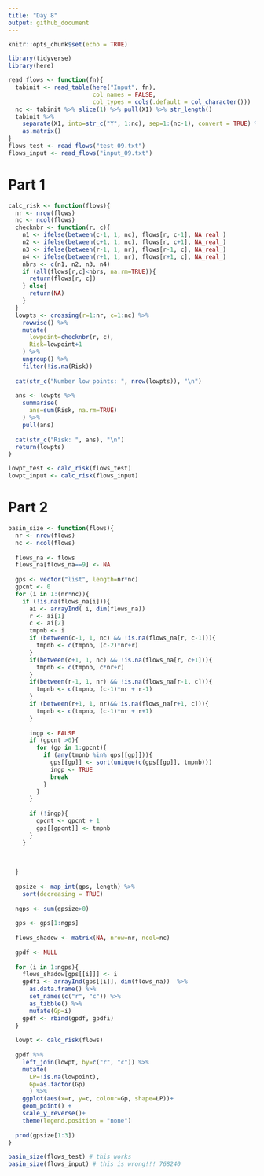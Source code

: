```yaml
---
title: "Day 8"
output: github_document
---
```


```r
knitr::opts_chunk$set(echo = TRUE)
```

```r
library(tidyverse)
library(here)
```

```r
read_flows <- function(fn){
  tabinit <- read_table(here("Input", fn), 
                        col_names = FALSE, 
                        col_types = cols(.default = col_character()))
  nc <- tabinit %>% slice(1) %>% pull(X1) %>% str_length()
  tabinit %>%
    separate(X1, into=str_c("Y", 1:nc), sep=1:(nc-1), convert = TRUE) %>%
    as.matrix()
}
flows_test <- read_flows("test_09.txt")
flows_input <- read_flows("input_09.txt")

```

# Part 1

```r

calc_risk <- function(flows){
  nr <- nrow(flows)
  nc <- ncol(flows)
  checknbr <- function(r, c){
    n1 <- ifelse(between(c-1, 1, nc), flows[r, c-1], NA_real_)
    n2 <- ifelse(between(c+1, 1, nc), flows[r, c+1], NA_real_)
    n3 <- ifelse(between(r-1, 1, nr), flows[r-1, c], NA_real_)
    n4 <- ifelse(between(r+1, 1, nr), flows[r+1, c], NA_real_)
    nbrs <- c(n1, n2, n3, n4)
    if (all(flows[r,c]<nbrs, na.rm=TRUE)){
      return(flows[r, c])
    } else{
      return(NA)
    }
  }
  lowpts <- crossing(r=1:nr, c=1:nc) %>%
    rowwise() %>%
    mutate(
      lowpoint=checknbr(r, c),
      Risk=lowpoint+1
    ) %>%
    ungroup() %>%
    filter(!is.na(Risk))
  
  cat(str_c("Number low points: ", nrow(lowpts)), "\n")
  
  ans <- lowpts %>%
    summarise(
      ans=sum(Risk, na.rm=TRUE)
    ) %>%
    pull(ans)
  
  cat(str_c("Risk: ", ans), "\n")
  return(lowpts)
}

lowpt_test <- calc_risk(flows_test)
lowpt_input <- calc_risk(flows_input)

```

# Part 2
```r
basin_size <- function(flows){
  nr <- nrow(flows)
  nc <- ncol(flows)
  
  flows_na <- flows
  flows_na[flows_na==9] <- NA
  
  gps <- vector("list", length=nr*nc)
  gpcnt <- 0
  for (i in 1:(nr*nc)){
    if (!is.na(flows_na[i])){
      ai <- arrayInd( i, dim(flows_na)) 
      r <- ai[1]
      c <- ai[2]
      tmpnb <- i
      if (between(c-1, 1, nc) && !is.na(flows_na[r, c-1])){
        tmpnb <- c(tmpnb, (c-2)*nr+r)
      }
      if(between(c+1, 1, nc) && !is.na(flows_na[r, c+1])){
        tmpnb <- c(tmpnb, c*nr+r)
      } 
      if(between(r-1, 1, nr) && !is.na(flows_na[r-1, c])){
        tmpnb <- c(tmpnb, (c-1)*nr + r-1)
      } 
      if (between(r+1, 1, nr)&&!is.na(flows_na[r+1, c])){
        tmpnb <- c(tmpnb, (c-1)*nr + r+1)
      }
      
      ingp <- FALSE
      if (gpcnt >0){
        for (gp in 1:gpcnt){
          if (any(tmpnb %in% gps[[gp]])){
            gps[[gp]] <- sort(unique(c(gps[[gp]], tmpnb)))
            ingp <- TRUE
            break
          }
        }    
      }
      
      if (!ingp){
        gpcnt <- gpcnt + 1
        gps[[gpcnt]] <- tmpnb
      }
    }
    
    
    
  }
  
  gpsize <- map_int(gps, length) %>%
    sort(decreasing = TRUE)
  
  ngps <- sum(gpsize>0)
  
  gps <- gps[1:ngps]
  
  flows_shadow <- matrix(NA, nrow=nr, ncol=nc)
  
  gpdf <- NULL
  
  for (i in 1:ngps){
    flows_shadow[gps[[i]]] <- i
    gpdfi <- arrayInd(gps[[i]], dim(flows_na))  %>%
      as.data.frame() %>%
      set_names(c("r", "c")) %>%
      as_tibble() %>%
      mutate(Gp=i)
    gpdf <- rbind(gpdf, gpdfi)
  }
  
  lowpt <- calc_risk(flows)
  
  gpdf %>%
    left_join(lowpt, by=c("r", "c")) %>%
    mutate(
      LP=!is.na(lowpoint),
      Gp=as.factor(Gp)
      ) %>%
    ggplot(aes(x=r, y=c, colour=Gp, shape=LP))+
    geom_point() +
    scale_y_reverse()+
    theme(legend.position = "none")
  
  prod(gpsize[1:3])
}

basin_size(flows_test) # this works
basin_size(flows_input) # this is wrong!!! 768240

```

